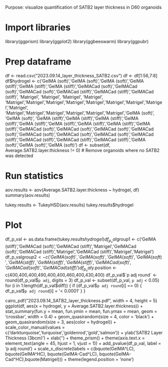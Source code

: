 Purpose: visualize quantification of SATB2 layer thickness in D60 organoids

# Import libraries
library(ggprism)
library(ggplot2)
library(ggbeeswarm)
library(ggpubr)

# Prep dataframe
df <- read.csv("2023.09.14_layer_thickness_SATB2.csv")
df <- df[1:56,7:8]
df$hydrogel <- c('GelMA (soft)','GelMA (soft)','GelMA (soft)','GelMA (stiff)','GelMA (stiff)','GelMA (stiff)','GelMACad (soft)','GelMACad (soft)','GelMACad (soft)','GelMACad (stiff)','GelMACad (stiff)','GelMACad (stiff)', 'Matrigel', 'Matrigel', 'Matrigel', 'Matrigel', 'Matrigel','Matrigel','Matrigel','Matrigel','Matrigel','Matrigel','Matrigel','Matrigel','Matrigel', 'Matrigel','Matrigel','Matrigel','Matrigel','Matrigel','Matrigel','GelMA (soft)', 'GelMA (soft)', 'GelMA (stiff)','GelMA (stiff)','GelMA (stiff)','GelMA (stiff)','GelMA (stiff)','GelMA (stiff)','GelMA (stiff)','GelMA (stiff)','GelMA (stiff)','GelMACad (soft)','GelMACad (soft)','GelMACad (soft)','GelMACad (soft)','GelMACad (soft)','GelMACad (soft)','GelMACad (soft)','GelMACad (stiff)','GelMACad (stiff)','GelMACad (stiff)','GelMACad (stiff)','GelMA (soft)','GelMA (soft)','GelMA (soft)')
df <- subset(df, Average.SATB2.layer.thickness != 0) # Remove organoids where no SATB2 was detected

# Run statistics
aov.results <- aov(Average.SATB2.layer.thickness ~ hydrogel, df)
summary(aov.results)

tukey.results <- TukeyHSD(aov.results)
tukey.results$hydrogel

# Plot
df_p_val <- as.data.frame(tukey.results$hydrogel)
df_p_val$group1 <- c('GelMA (stiff)','GelMACad (soft)','GelMACad (stiff)','Matrigel','GelMACad (soft)','GelMACad (stiff)','Matrigel','GelMACad (stiff)','Matrigel','Matrigel')
df_p_val$group2 <- c('GelMA (soft)','GelMA (soft)','GelMA (soft)','GelMA (soft)','GelMA (stiff)','GelMA (stiff)','GelMA (stiff)','GelMACad (soft)','GelMACad (soft)','GelMACad (stiff)')
df_p_val$y.position <- c(400,400,400,490,400,400,460,400,430,400)
df_p_val$`p adj round` <- round(df_p_val$`p adj`, digits = 3)
df_p_val <- subset(df_p_val, `p adj` < 0.05)
for (i in 1:length(df_p_val$diff)) {
  if (df_p_val$`p adj round`[i] == 0) {
    df_p_val$`p adj round`[i] = '< 0.0001' 
  }
}

cairo_pdf("2023.09.14_SATB2_layer_thickness.pdf", width = 4, height = 5)
ggplot(df, aes(x = hydrogel, y = Average.SATB2.layer.thickness)) +
  stat_summary(fun.y = mean, fun.ymin = mean, fun.ymax = mean, 
               geom = 'crossbar', width = 0.4) +
  geom_quasirandom(size = 4, color = 'black') +
  geom_quasirandom(size = 3, aes(color = hydrogel)) +
  scale_color_manual(values = c('darkturquoise','turquoise','goldenrod','gold','salmon')) +
  ylab('SATB2 Layer Thickness \n(\u03bcm)') +
  xlab('') +
  theme_prism() +
  theme(axis.text.x = element_text(angle = 45, hjust = 1, vjust = 1)) +
  add_pvalue(df_p_val, label = 'p adj round') +
  scale_x_discrete(labels = c(bquote(GelMA^LC), bquote(GelMA^HC), bquote(GelMA-Cad^LC), bquote(GelMA-Cad^HC),bquote(Matrigel))) +
  theme(legend.position = 'none')
